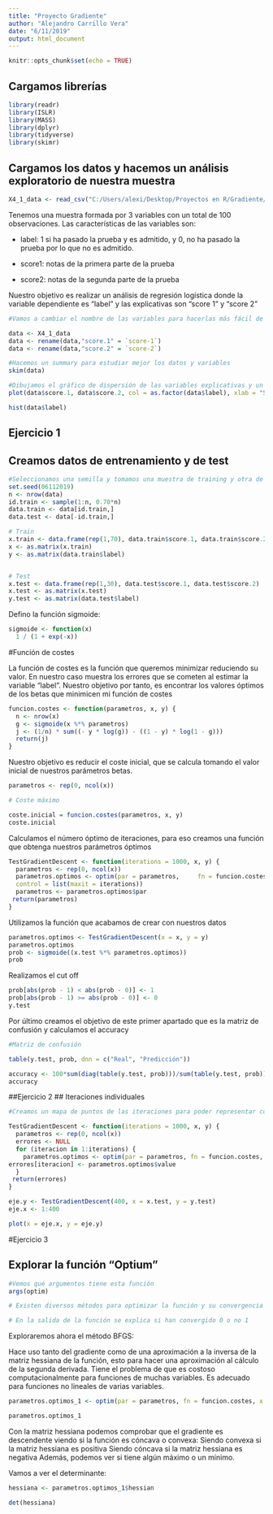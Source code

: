 ```yaml
---
title: "Proyecto Gradiente"
author: "Alejandro Carrillo Vera"
date: "6/11/2019"
output: html_document
---
```


```r
knitr::opts_chunk$set(echo = TRUE)
```

## Cargamos librerías

```r

library(readr)
library(ISLR)
library(MASS)
library(dplyr)
library(tidyverse)
library(skimr)

```

## Cargamos los datos y hacemos un análisis exploratorio de nuestra muestra

```r
X4_1_data <- read_csv("C:/Users/alexi/Desktop/Proyectos en R/Gradiente/4_1_data.csv")
```

Tenemos una muestra formada por 3 variables con un total de 100 observaciones.
Las características de las variables son:

- label: 1 si ha pasado la prueba y es admitido, y 0, no ha pasado la prueba por lo que no es admitido.

- score1: notas de la primera parte de la prueba


- score2: notas de la segunda parte de la prueba

Nuestro objetivo es realizar un análisis de regresión logística donde la variable dependiente es "label" y las explicativas son "score 1" y "score 2"

```r
#Vamos a cambiar el nombre de las variables para hacerlas más fácil de utilizar, ya que en la base de datos original tienen guiones

data <- X4_1_data
data <- rename(data,"score.1" = `score-1`)
data <- rename(data,"score.2" = `score-2`)

#Hacemos un summary para estudiar mejor los datos y variables
skim(data)

```

```r
#Dibujamos el gráfico de dispersión de las variables explicativas y un histograma de la variable dependiente.
plot(data$score.1, data$score.2, col = as.factor(data$label), xlab = "Score 1", ylab = "Score 2")

hist(data$label)
```

## Ejercicio 1

## Creamos datos de entrenamiento y de test

```r
#Seleccionamos una semilla y tomamos una muestra de training y otra de test, siendo el 70% de la muestra el training y 30% el test
set.seed(06112019)
n <- nrow(data)
id.train <- sample(1:n, 0.70*n) 
data.train <- data[id.train,]
data.test <- data[-id.train,]

```

```r

# Train
x.train <- data.frame(rep(1,70), data.train$score.1, data.train$score.2) 
x <- as.matrix(x.train) 
y <- as.matrix(data.train$label)


# Test
x.test <- data.frame(rep(1,30), data.test$score.1, data.test$score.2) 
x.test <- as.matrix(x.test) 
y.test <- as.matrix(data.test$label)

```

Defino la función sigmoide:

```r

sigmoide <- function(x) 
  1 / (1 + exp(-x))

```

#Función de costes

La función de costes es la función que queremos minimizar reduciendo su valor.
En nuestro caso muestra los errores que se cometen al estimar la variable "label".
Nuestro objetivo por tanto, es encontrar los valores óptimos de los betas que minimicen mi función de costes

```r

funcion.costes <- function(parametros, x, y) {
  n <- nrow(x)
  g <- sigmoide(x %*% parametros)
  j <- (1/n) * sum((- y * log(g)) - ((1 - y) * log(1 - g)))
  return(j)
}

```

Nuestro objetivo es reducir el coste inicial, que se calcula tomando el valor inicial de nuestros parámetros betas.

```r
parametros <- rep(0, ncol(x))

# Coste máximo

coste.inicial = funcion.costes(parametros, x, y)
coste.inicial


```

Calculamos el número óptimo de iteraciones, para eso creamos una función que obtenga nuestros parámetros óptimos

```r

TestGradientDescent <- function(iterations = 1000, x, y) {
  parametros <- rep(0, ncol(x))
  parametros.optimos <- optim(par = parametros,     fn = funcion.costes, x = x, y = y, 
  control = list(maxit = iterations))
  parametros <- parametros.optimos$par
 return(parametros) 
}

```

Utilizamos la función que acabamos de crear con nuestros datos
```r

parametros.optimos <- TestGradientDescent(x = x, y = y)
parametros.optimos
prob <- sigmoide((x.test %*% parametros.optimos)) 
prob

```
Realizamos el cut off

```r

prob[abs(prob - 1) < abs(prob - 0)] <- 1
prob[abs(prob - 1) >= abs(prob - 0)] <- 0
y.test
```
Por último creamos el objetivo de este primer apartado que es la matriz de confusión y calculamos el accuracy

```r

#Matriz de confusión

table(y.test, prob, dnn = c("Real", "Predicción"))

```

```r

accuracy <- 100*sum(diag(table(y.test, prob)))/sum(table(y.test, prob)) 
accuracy

```


##Ejercicio 2
## Iteraciones individuales



```r
#Creamos un mapa de puntos de las iteraciones para poder representar como influyen las iteraciones en la funcion de costes y en el número óptimo de parámetros

TestGradientDescent <- function(iterations = 1000, x, y) {
  parametros <- rep(0, ncol(x))
  errores <- NULL
  for (iteracion in 1:iterations) {
    parametros.optimos <- optim(par = parametros, fn = funcion.costes, x = x, y = y, control = list(maxit = iteracion))
errores[iteracion] <- parametros.optimos$value
  }
 return(errores) 
}

eje.y <- TestGradientDescent(400, x = x.test, y = y.test)
eje.x <- 1:400

plot(x = eje.x, y = eje.y)

```

#Ejercicio 3

## Explorar la función "Optium"

```r

#Vemos qué argumentos tiene esta función
args(optim)

# Existen diversos métodos para optimizar la función y su convergencia usando la funcion "optim". Vamos a utilizar la función BFGS

# En la salida de la función se explica si han convergido 0 o no 1

```

Exploraremos ahora el método BFGS:

Hace uso tanto del gradiente como de una aproximación a la inversa de la matriz hessiana de la función, esto para hacer una aproximación al cálculo de la segunda derivada. Tiene el problema de que es costoso computacionalmente para funciones de muchas variables. Es adecuado para funciones no lineales de varias variables.

```r

parametros.optimos_1 <- optim(par = parametros, fn = funcion.costes, x = x, y = y, method = "BFGS",lower=-Inf,upper=Inf,control = list(maxit = 60), hessian=TRUE) 

parametros.optimos_1

```
Con la matriz hessiana podemos comprobar que el gradiente es descendente viendo si la función es cóncava o convexa:
Siendo convexa si la matriz hessiana es positiva
Siendo cóncava si la matriz hessiana es negativa
Además, podemos ver si tiene algún máximo o un mínimo.

Vamos a ver el determinante:
```r
hessiana <- parametros.optimos_1$hessian

det(hessiana)
```

